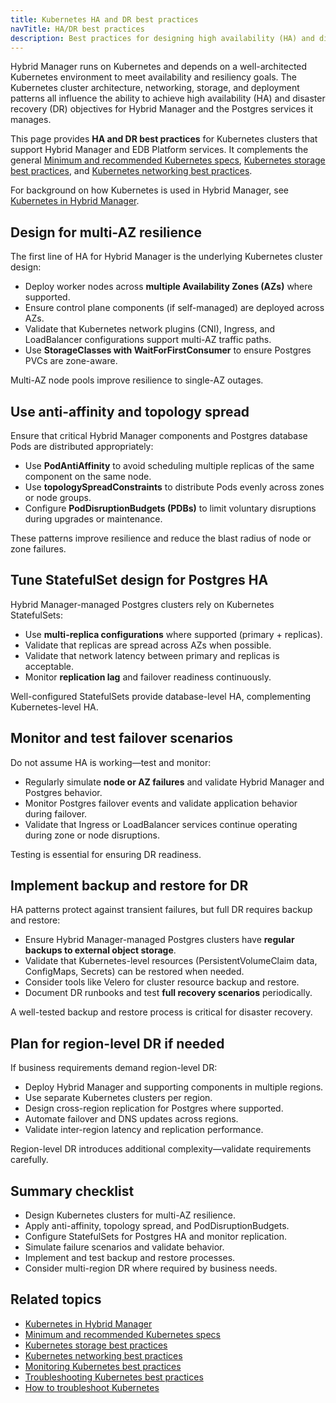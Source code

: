 ```yaml
---
title: Kubernetes HA and DR best practices
navTitle: HA/DR best practices
description: Best practices for designing high availability (HA) and disaster recovery (DR) in Kubernetes clusters supporting Hybrid Manager and managed Postgres services.
---
```


Hybrid Manager runs on Kubernetes and depends on a well-architected Kubernetes environment to meet availability and resiliency goals.
The Kubernetes cluster architecture, networking, storage, and deployment patterns all influence the ability to achieve high availability (HA) and disaster recovery (DR) objectives for Hybrid Manager and the Postgres services it manages.

This page provides **HA and DR best practices** for Kubernetes clusters that support Hybrid Manager and EDB Platform services.
It complements the general [Minimum and recommended Kubernetes specs](./minimum-recommended-k8s-specs), [Kubernetes storage best practices](./k8s-storage-best-practices), and [Kubernetes networking best practices](./manage-kubernetes-networking).

For background on how Kubernetes is used in Hybrid Manager, see [Kubernetes in Hybrid Manager](/portal/kubernetes/learn/explained/k8s-in-hybrid-manager).

## Design for multi-AZ resilience

The first line of HA for Hybrid Manager is the underlying Kubernetes cluster design:

- Deploy worker nodes across **multiple Availability Zones (AZs)** where supported.
- Ensure control plane components (if self-managed) are deployed across AZs.
- Validate that Kubernetes network plugins (CNI), Ingress, and LoadBalancer configurations support multi-AZ traffic paths.
- Use **StorageClasses with WaitForFirstConsumer** to ensure Postgres PVCs are zone-aware.

Multi-AZ node pools improve resilience to single-AZ outages.

## Use anti-affinity and topology spread

Ensure that critical Hybrid Manager components and Postgres database Pods are distributed appropriately:

- Use **PodAntiAffinity** to avoid scheduling multiple replicas of the same component on the same node.
- Use **topologySpreadConstraints** to distribute Pods evenly across zones or node groups.
- Configure **PodDisruptionBudgets (PDBs)** to limit voluntary disruptions during upgrades or maintenance.

These patterns improve resilience and reduce the blast radius of node or zone failures.

## Tune StatefulSet design for Postgres HA

Hybrid Manager-managed Postgres clusters rely on Kubernetes StatefulSets:

- Use **multi-replica configurations** where supported (primary + replicas).
- Validate that replicas are spread across AZs when possible.
- Validate that network latency between primary and replicas is acceptable.
- Monitor **replication lag** and failover readiness continuously.

Well-configured StatefulSets provide database-level HA, complementing Kubernetes-level HA.

## Monitor and test failover scenarios

Do not assume HA is working—test and monitor:

- Regularly simulate **node or AZ failures** and validate Hybrid Manager and Postgres behavior.
- Monitor Postgres failover events and validate application behavior during failover.
- Validate that Ingress or LoadBalancer services continue operating during zone or node disruptions.

Testing is essential for ensuring DR readiness.

## Implement backup and restore for DR

HA patterns protect against transient failures, but full DR requires backup and restore:

- Ensure Hybrid Manager-managed Postgres clusters have **regular backups to external object storage**.
- Validate that Kubernetes-level resources (PersistentVolumeClaim data, ConfigMaps, Secrets) can be restored when needed.
- Consider tools like Velero for cluster resource backup and restore.
- Document DR runbooks and test **full recovery scenarios** periodically.

A well-tested backup and restore process is critical for disaster recovery.

## Plan for region-level DR if needed

If business requirements demand region-level DR:

- Deploy Hybrid Manager and supporting components in multiple regions.
- Use separate Kubernetes clusters per region.
- Design cross-region replication for Postgres where supported.
- Automate failover and DNS updates across regions.
- Validate inter-region latency and replication performance.

Region-level DR introduces additional complexity—validate requirements carefully.

## Summary checklist

- Design Kubernetes clusters for multi-AZ resilience.
- Apply anti-affinity, topology spread, and PodDisruptionBudgets.
- Configure StatefulSets for Postgres HA and monitor replication.
- Simulate failure scenarios and validate behavior.
- Implement and test backup and restore processes.
- Consider multi-region DR where required by business needs.

## Related topics

- [Kubernetes in Hybrid Manager](/portal/kubernetes/learn/explained/k8s-in-hybrid-manager)
- [Minimum and recommended Kubernetes specs](./minimum-recommended-k8s-specs)
- [Kubernetes storage best practices](./k8s-storage-best-practices)
- [Kubernetes networking best practices](./manage-kubernetes-networking)
- [Monitoring Kubernetes best practices](./monitoring-kubernetes-best-practices)
- [Troubleshooting Kubernetes best practices](./troubleshooting-kubernetes-best-practices)
- [How to troubleshoot Kubernetes](/portal/kubernetes/learn/how-to/troubleshooting-on-kubernetes)
